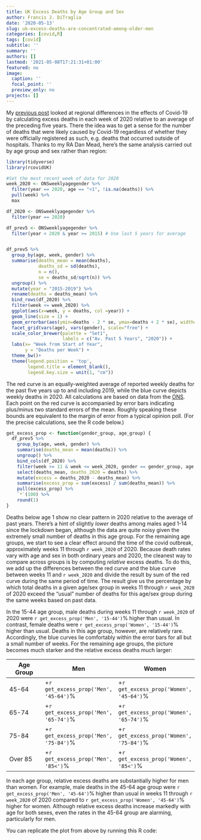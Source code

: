```yaml
---
title: UK Excess Deaths by Age Group and Sex
author: Francis J. DiTraglia
date: '2020-05-13'
slug: uk-excess-deaths-are-concentrated-among-older-men
categories: [covid,R]
tags: [covid]
subtitle: ''
summary: ''
authors: []
lastmod: '2021-05-08T17:21:31+01:00'
featured: no
image:
  caption: ''
  focal_point: ''
  preview_only: no
projects: []
---
```


<!--One of the most striking facts about covid has been its disproportionate impact on men and older people.--> 
My [previous post](https://www.econometrics.blog/2020/05/13/past-the-peak-excess-deaths-in-england-and-wales/) looked at regional differences in the effects of Covid-19 by calculating excess deaths in each week of 2020 relative to an average of the preceding five years. There the idea was to get a sense for the number of deaths that were likely caused by Covid-19 regardless of whether they were officially registered as such, e.g. deaths that occurred outside of hospitals. Thanks to my RA Dan Mead, here's the same analysis carried out by age group and sex rather than region:

```r
library(tidyverse)
library(rcovidUK)

#Set the most recent week of data for 2020
week_2020 <- ONSweeklyagegender %>%
  filter(year == 2020, age == "<1", !is.na(deaths)) %>%
  pull(week) %>%
  max

df_2020 <- ONSweeklyagegender %>%
  filter(year == 2020)

df_prev5 <- ONSweeklyagegender %>%
  filter(year < 2020 & year >= 2015) # Use last 5 years for average


df_prev5 %>%
  group_by(age, week, gender) %>%
  summarise(deaths_mean = mean(deaths),
            deaths_sd = sd(deaths),
            n = n(),
            se = deaths_sd/sqrt(n)) %>%
  ungroup() %>%
  mutate(year = "2015-2019") %>%
  rename(deaths = deaths_mean) %>%
  bind_rows(df_2020) %>%
  filter(week <= week_2020) %>%
  ggplot(aes(x=week, y = deaths, col =year)) +
  geom_line(size = 1) +
  geom_errorbar(aes(ymin=deaths - 2 * se, ymax=deaths + 2 * se), width=.2, colour="black")+
  facet_grid(vars(age), vars(gender), scale="free") +
  scale_color_brewer(palette = "Set1",
                     labels = c("Av. Past 5 Years", "2020")) +
  labs(x= "Week from Start of Year",
       y = "Deaths per Week") +
  theme_bw()+
  theme(legend.position = 'top',
        legend.title = element_blank(),
        legend.key.size = unit(1, "cm"))


```

The red curve is an equally-weighted average of reported weekly deaths for the past five years up to and including 2019, while the blue curve depicts weekly deaths in 2020. All calculations are based on data from the [ONS](https://www.ons.gov.uk/peoplepopulationandcommunity/birthsdeathsandmarriages/deaths/datasets/weeklyprovisionalfiguresondeathsregisteredinenglandandwales).
Each point on the red curve is accompanied by error bars indicating plus/minus two standard errors of the  mean. Roughly speaking these bounds are equivalent to the margin of error from a typical opinion poll. (For the precise calculations, see the R code below.) 

```r
get_excess_prop <- function(gender_group, age_group) {
  df_prev5 %>%
    group_by(age, week, gender) %>%
    summarise(deaths_mean = mean(deaths)) %>%
    ungroup() %>%
    bind_cols(df_2020) %>%
    filter(week >= 11 & week <= week_2020, gender == gender_group, age == age_group) %>%
    select(deaths_mean, deaths_2020 = deaths) %>%
    mutate(excess = deaths_2020 - deaths_mean) %>%
    summarise(excess_prop = sum(excess) / sum(deaths_mean)) %>%
    pull(excess_prop) %>% 
    `*`(100) %>%
    round(1)
}
```

Deaths below age 1 show no clear pattern in 2020 relative to the average of past years.
There's a hint of slightly *lower* deaths among males aged 1-14 since the lockdown began, although the data are quite noisy given the extremely small number of deaths in this age group. 
For the remaining age groups, we start to see a clear effect around the time of the covid outbreak, approximately weeks 11 through `r week_2020` of 2020.
Because death rates vary with age and sex in both ordinary years and 2020, the cleanest way to compare across groups is by computing *relative* excess deaths.
To do this, we add up the differences between the red curve and the blue curve between weeks 11 and `r week_2020` and divide the result by sum of the red curve during the same period of time. 
The result give us the percentage by which total deaths in a given age/sex group in weeks 11 through `r week_2020` of 2020 exceed the "usual" number of deaths for this age/sex group during the same weeks based on past data.

In the 15-44 age group, male deaths during weeks 11 through `r week_2020` of 2020 were `r get_excess_prop('Men', '15-44')`% higher than usual. In contrast, female deaths were `r get_excess_prop('Women', '15-44')`% higher than usual. Deaths in this age group, however, are relatively rare. Accordingly, the blue curves lie comfortably within the error bars for all but a small number of weeks. For the remaining age groups, the picture becomes much starker and the relative excess deaths much larger:

| Age Group     | Men         | Women |
| ------------- |------------ | ------|
| 45-64         | +`r get_excess_prop('Men', '45-64')`% | +`r get_excess_prop('Women', '45-64')`% |
| 65-74         | +`r get_excess_prop('Men', '65-74')`% | +`r get_excess_prop('Women', '65-74')`% |
| 75-84         | +`r get_excess_prop('Men', '75-84')`% | +`r get_excess_prop('Women', '75-84')`% |
| Over 85       | +`r get_excess_prop('Men', '85<')`% | +`r get_excess_prop('Women', '85<')`% |

In each age group, relative excess deaths are substantially higher for men than women. 
For example, male deaths in the 45-64 age group were `r get_excess_prop('Men', '45-64')`% higher than usual in weeks 11 through `r week_2020` of 2020 compared to `r get_excess_prop('Women', '45-64')`% higher for women. Although relative excess deaths increase markedly with age for both sexes, even the rates in the 45-64 group are alarming, particularly for men.

You can replicate the plot from above by running this R code: 
```r
```
